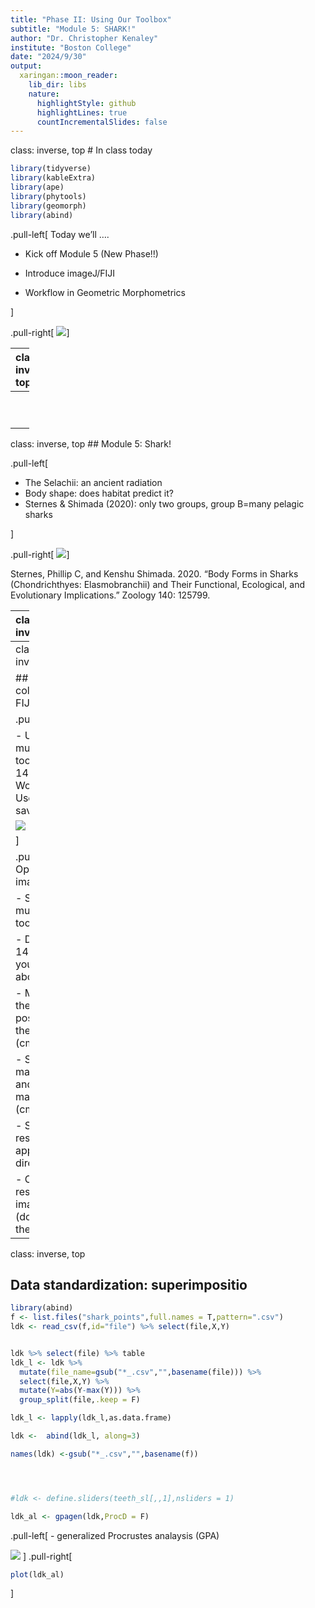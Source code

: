 ```yaml
---
title: "Phase II: Using Our Toolbox"
subtitle: "Module 5: SHARK!"
author: "Dr. Christopher Kenaley"
institute: "Boston College"
date: "2024/9/30"
output:
  xaringan::moon_reader:
    lib_dir: libs
    nature:
      highlightStyle: github
      highlightLines: true
      countIncrementalSlides: false
---
```

class: inverse, top
# In class today 

```r
library(tidyverse)
library(kableExtra)
library(ape)
library(phytools)
library(geomorph)
library(abind)


```

<!-- Add icon library -->
<link rel="stylesheet" href="https://cdnjs.cloudflare.com/ajax/libs/font-awesome/5.14.0/css/all.min.css">


.pull-left[
Today we'll ....

- Kick off Module 5 (New Phase!!)

- Introduce imageJ/FIJI

- Workflow in Geometric Morphometrics

]

.pull-right[
![](https://upload.wikimedia.org/wikipedia/commons/thumb/3/3c/Full_Shot_of_a_Caribbean_Reef_Shark_at_Tiger_Beach_Bahamas.jpg/1600px-Full_Shot_of_a_Caribbean_Reef_Shark_at_Tiger_Beach_Bahamas.jpg)
]

---
class: inverse, top
<!-- slide 1 -->

## Module 5: Shark!

.pull-left[

- The Selachii: an ancient radiation
- Body shape: does habitat predict it?


]

.pull-right[
![](https://ars.els-cdn.com/content/image/1-s2.0-S0944200620300581-gr1.jpg)
]

Thomson, Keith Stewart, and Dan E Simanek. 1977. “Body Form and Locomotion in Sharks.” American Zoologist 17 (2): 343–54.



---
<!-- slide 1 -->
<center>
<table>
    <tr>
        <td>
        <center>
            <img src="https://earthlife.net/wp-content/uploads/What-Is-A-Elasmobranch-1280x718-1.webp" alt="bull shark" height="150"/>                   
            <br>
A white shark, <i>Carcharias carchardon</i>, typical of Group 1.
<br>
<br>
</center>
        </td>
         <td>
         <img style="height: 20px; width: 20px"/>
          </td>
         <td>
         <center>
<img src="https://biogeodb.stri.si.edu/sftep/resources/img/images/species/95_8407.jpg" alt="bull shark" height="150"/>                   
<br>
A bull shark, <i>Carcharhinus leucas</i>, typical of Group 2.
<br>
<br>
</center>
        </td>
    </tr>
    
<br>
<br>
    <tr>
        <td>
        <center>
            <img src="https://www.vichighmarine.ca/wp-content/uploads/2017/03/Spiny-Dogfishy-600x321.jpg" alt="bull shark" height="150"/>                   
            <br>
A dogfish of the genus <i>Squalus</i> typical of Group 3.
<br>
</center>
        </td>
         <td>
         <img style="height: 20px; width: 20px"/>
         </td>
         <td>
         <center>
<img src="https://biogeodb.stri.si.edu/caribbean/resources/img/images/species/4437_2257.jpg" alt="bull shark" height="150"/>                   
<br>
A kitefin shark, <i>Dalatias licha</i>, typical of Group 4.
<br>
</center>
        </td>
    </tr>
    
</table>
</center>
<br>
<br>

---
class: inverse, top
## Module 5: Shark!

.pull-left[

- The Selachii: an ancient radiation
- Body shape: does habitat predict it?
- Sternes & Shimada (2020): only two groups, group B=many pelagic sharks


]

.pull-right[
![](https://ars.els-cdn.com/content/image/1-s2.0-S0944200620300581-ga1_lrg.jpg)
]

Sternes, Phillip C, and Kenshu Shimada. 2020. “Body Forms in Sharks (Chondrichthyes: Elasmobranchii) and Their Functional, Ecological, and Evolutionary Implications.” Zoology 140: 125799.




---
class: inverse, top
<!-- slide 1 -->

## Geometric Morphometrics


.pull-left[

1. Data collection: select landmarks of interest, usually through digitization of specimen images.

2. Data standardization: Make landmarks comparable across all specimens, usually through superimposition.

3. Analysis: choose a statistical approach appropriate to the questions. (Friday)

4. Interpretation: use the outcome of the statistical analysis to assess the original questions. (Friday)


]

.pull-right[
![](https://bcorgbio.github.io/class/shark_points.png)
]

---
class: inverse, top
<!-- slide 1 -->

##  Data collection: FIJI


.pull-left[

- Using multipoint tool, digitize 14 points
- Worflow
- Use macro to save file

![](https://bcorgbio.github.io/class/shark_points.png)

]

.pull-right[
- Open am image.

- Select the multipoint tool.

- Digitize the 14 landmarks you see above.

- Measure the XY positions of these points (cmd/ctrl+m).

- Select the macro tab and run the macro (cmd/ctrl+r).

- Save the results to the appropriate directory.

- Close the results and image tab (don’t save the image).
]


---
class: inverse, top
<!-- slide 1 -->

## Data standardization: superimpositio


```r
library(abind)
f <- list.files("shark_points",full.names = T,pattern=".csv")
ldk <- read_csv(f,id="file") %>% select(file,X,Y)


ldk %>% select(file) %>% table
ldk_l <- ldk %>% 
  mutate(file_name=gsub("*_.csv","",basename(file))) %>% 
  select(file,X,Y) %>% 
  mutate(Y=abs(Y-max(Y))) %>% 
  group_split(file,.keep = F) 

ldk_l <- lapply(ldk_l,as.data.frame)

ldk <-  abind(ldk_l, along=3)

names(ldk) <-gsub("*_.csv","",basename(f))




#ldk <- define.sliders(teeth_sl[,,1],nsliders = 1)

ldk_al <- gpagen(ldk,ProcD = F)
```


.pull-left[
- generalized Procrustes analaysis (GPA)

![](https://bcorgbio.github.io/class/gpa.png)
]
.pull-right[
```r
plot(ldk_al)
```
]







